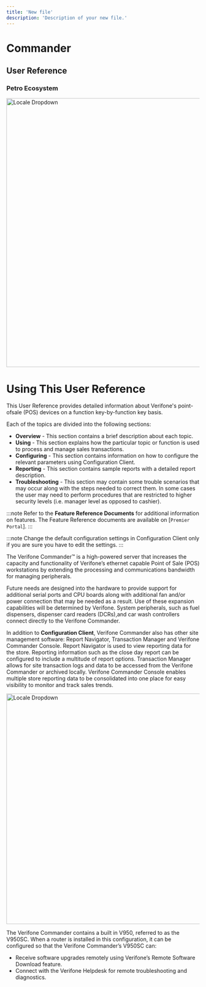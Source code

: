 ```yaml
---
title: 'New file'
description: 'Description of your new file.'
---
```


# Commander 
## User Reference

### Petro Ecosystem
<div style={{ textAlign: "center" }}>
  <img src="/img/petro/cmdr/image_36_8.png" alt="Locale Dropdown" width="700" />
</div>

# Using This User Reference
This User Reference provides detailed information about Verifone's point-ofsale (POS) devices on a function key-by-function key basis.

Each of the topics are divided into the following sections:

* **Overview** - This section contains a brief description about each topic.
* **Using** - This section explains how the particular topic or function is used to process and manage sales transactions.
* **Configuring** - This section contains information on how to configure the relevant parameters using Configuration Client.
* **Reporting** - This section contains sample reports with a detailed report description.
* **Troubleshooting** - This section may contain some trouble scenarios that may occur along with the steps needed to correct them. In some cases the user may need to perform procedures that are restricted to higher security levels (i.e. manager level as opposed to cashier).

:::note
Refer to the **Feature Reference Documents** for additional information on features. The Feature Reference documents are available on [`Premier Portal`].
:::

:::note
Change the default configuration settings in Configuration Client only if you are sure you have to edit the settings.
:::

The Verifone Commander™ is a high-powered server that increases the capacity and functionality of Verifone’s ethernet capable Point of Sale (POS) workstations by extending the processing and communications bandwidth for managing peripherals.

Future needs are designed into the hardware to provide support for additional serial ports and CPU boards along with additional fan and/or power connection that may be needed as a result. Use of these expansion capabilities will be determined by Verifone. System peripherals, such as fuel dispensers, dispenser card readers (DCRs),and car wash controllers connect directly to the Verifone Commander.

In addition to **Configuration Client**, Verifone Commander also has other site management software: Report Navigator, Transaction Manager and Verifone Commander Console. Report Navigator is used to view reporting data for the store. Reporting information such as the close day report can be configured to include a multitude of report options. Transaction Manager allows for site transaction logs and data to be accessed from the Verifone Commander or archived locally. Verifone Commander Console enables multiple store reporting data to be consolidated into one place for easy visibility to monitor and track sales trends.

<div style={{ textAlign: "center" }}>
  <img src="/img/petro/cmdr/image_37_9.png" alt="Locale Dropdown" width="600" />
</div>

The Verifone Commander contains a built in V950, referred to as the V950SC. When a router is installed in this configuration, it can be configured so that the Verifone Commander’s V950SC can:

* Receive software upgrades remotely using Verifone’s Remote Software Download feature.
* Connect with the Verifone Helpdesk for remote troubleshooting and diagnostics.


